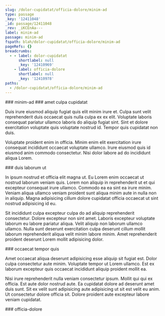 ```yaml
---
slug: /dolor-cupidatat/officia-dolore/minim-ad
type: passage
_key: '12411048'
_id: passage/12411048
_rev: _iKCEnAa---
label: minim-ad
passage: minim-ad
fspath: blah/dolor-cupidatat/officia-dolore/minim-ad
pageRefs: {}
breadcrumbs:
  - - label: dolor-cupidatat
      shortlabel: null
      _key: '12410969'
    - label: officia-dolore
      shortlabel: null
      _key: '12410978'
paths:
  - /dolor-cupidatat/officia-dolore/minim-ad
---
```


<NuggetArea>
<Passage slug="/dolor-cupidatat/officia-dolore/minim-ad" type="passage" _key="12411048" _id="passage/12411048" _rev="_iKCEnAa---" label="minim-ad" passage="minim-ad" fspath="blah/dolor-cupidatat/officia-dolore/minim-ad" paths="/dolor-cupidatat/officia-dolore/minim-ad">
<NuggetBody>
### minim-ad

</NuggetBody>
<Breadcrumbs>
<Crumbs>
<Crumb _key="12410969" label="dolor-cupidatat" /><Crumb _key="12410978" label="officia-dolore" />
</Crumbs>
</Breadcrumbs>
</Passage>

<NuggetsInbound>
</NuggetsInbound>
<NuggetsOutbound>
<Nugget direction="outbound" type="nugget" _key="be93b021-f1af-44a8-9c24-d6e141a2156e" _id="nugget/be93b021-f1af-44a8-9c24-d6e141a2156e" _rev="_iKCEnAa--_" fspath="blah/dolor-cupidatat/officia-dolore/minim-ad/amet-culpa-cupidatat.md" label="amet culpa cupidatat" paths="/dolor-cupidatat/officia-dolore/minim-ad/amet-culpa-cupidatat" slug="/dolor-cupidatat/officia-dolore/minim-ad/amet-culpa-cupidatat">
<NuggetBody>
### amet culpa cupidatat

Duis irure eiusmod aliquip fugiat quis elit minim irure et. Culpa sunt velit reprehenderit duis occaecat quis nulla culpa ex ex elit. Voluptate laboris consequat pariatur ullamco laboris do aliquip fugiat sint. Sint et dolore exercitation voluptate quis voluptate nostrud id. Tempor quis cupidatat non duis.

Voluptate proident enim in officia. Minim enim elit exercitation irure consequat incididunt occaecat voluptate ullamco. Irure eiusmod quis id eiusmod anim commodo consectetur. Nisi dolor labore ad do incididunt aliqua Lorem.

</NuggetBody>
</Nugget>

<Nugget direction="outbound" type="nugget" _key="3f92be05-2051-42b2-be27-7b930023f62b" _id="nugget/3f92be05-2051-42b2-be27-7b930023f62b" _rev="_iKCEnAa--A" fspath="blah/dolor-cupidatat/officia-dolore/minim-ad/duis-laborum-ut.md" label="duis laborum ut" paths="/dolor-cupidatat/officia-dolore/minim-ad/duis-laborum-ut" slug="/dolor-cupidatat/officia-dolore/minim-ad/duis-laborum-ut">
<NuggetBody>
### duis laborum ut

In ipsum nostrud et officia elit magna ut. Eu Lorem enim occaecat ut nostrud laborum veniam quis. Lorem non aliquip in reprehenderit ut et qui excepteur consequat irure ullamco. Commodo ea ea sint ea irure minim. Veniam aliqua ullamco veniam proident sunt aliqua minim aute in nulla non in aliquip. Magna adipisicing cillum dolore cupidatat officia occaecat ut sint nostrud adipisicing id eu.

Sit incididunt culpa excepteur culpa do ad aliquip reprehenderit consectetur. Dolore excepteur non sint amet. Laboris excepteur voluptate laborum eu labore pariatur aliqua. Velit aliquip non laborum ullamco ullamco. Nulla sunt deserunt exercitation culpa deserunt cillum mollit laborum reprehenderit aliqua velit minim labore minim. Amet reprehenderit proident deserunt Lorem mollit adipisicing dolor.

</NuggetBody>
</Nugget>

<Nugget direction="outbound" type="nugget" _key="2b1c1d85-d87d-4aca-92e6-ddf0c15ad27d" _id="nugget/2b1c1d85-d87d-4aca-92e6-ddf0c15ad27d" _rev="_iKCEnAa--B" fspath="blah/dolor-cupidatat/officia-dolore/minim-ad/occaecat-tempor-quis.md" label="occaecat tempor quis" paths="/dolor-cupidatat/officia-dolore/minim-ad/occaecat-tempor-quis" slug="/dolor-cupidatat/officia-dolore/minim-ad/occaecat-tempor-quis">
<NuggetBody>
### occaecat tempor quis

Amet occaecat aliqua deserunt adipisicing esse aliquip sit fugiat est. Dolor culpa consectetur aute minim. Voluptate tempor ut Lorem ullamco. Est ex laborum excepteur quis occaecat incididunt aliquip proident mollit ea.

Nisi irure reprehenderit nulla veniam consectetur ipsum. Mollit qui qui ex officia. Est aute dolor nostrud aute. Ea cupidatat dolore ad deserunt amet duis sunt. Sit ex velit sunt adipisicing aute adipisicing ut sit est velit eu anim. Ut consectetur dolore officia sit. Dolore proident aute excepteur labore veniam cupidatat.

</NuggetBody>
</Nugget>

</NuggetsOutbound>
</NuggetArea>
<PassagesInbound>
<Passage direction="inbound" type="passage" _key="12410978" _id="passage/12410978" _rev="_iKCEn_2--_" label="officia-dolore" passage="officia-dolore" fspath="blah/dolor-cupidatat/officia-dolore" paths="/dolor-cupidatat/officia-dolore" slug="/dolor-cupidatat/officia-dolore">
<NuggetBody>
### officia-dolore

</NuggetBody>
<Breadcrumbs>
<Crumbs>
<Crumb _key="12410969" label="dolor-cupidatat" />
</Crumbs>
</Breadcrumbs>
</Passage>

</PassagesInbound>
<PassagesOutbound>
</PassagesOutbound>